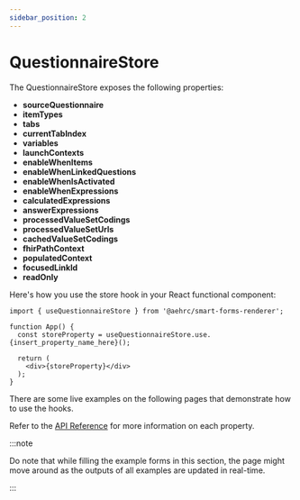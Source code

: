 ```yaml
---
sidebar_position: 2
---
```


# QuestionnaireStore

The QuestionnaireStore exposes the following properties:

- **sourceQuestionnaire**
- **itemTypes**
- **tabs**
- **currentTabIndex**
- **variables**
- **launchContexts**
- **enableWhenItems**
- **enableWhenLinkedQuestions**
- **enableWhenIsActivated**
- **enableWhenExpressions**
- **calculatedExpressions**
- **answerExpressions**
- **processedValueSetCodings**
- **processedValueSetUrls**
- **cachedValueSetCodings**
- **fhirPathContext**
- **populatedContext**
- **focusedLinkId**
- **readOnly**

Here's how you use the store hook in your React functional component:

```
import { useQuestionnaireStore } from '@aehrc/smart-forms-renderer';

function App() {
  const storeProperty = useQuestionnaireStore.use.{insert_property_name_here}();

  return (
    <div>{storeProperty}</div>
  );
}
```

There are some live examples on the following pages that demonstrate how to use the hooks.

Refer to the [API Reference](/smart-forms/docs/api/smart-forms-renderer/interfaces/QuestionnaireStoreType) for more information on each property.

:::note

Do note that while filling the example forms in this section, the page might move around as the outputs of all examples are updated in real-time.

:::

